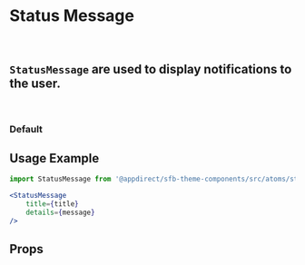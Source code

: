 
<Meta title="Atoms/Status Message" component={StatusMessage} />


# Status Message
<br />

## `StatusMessage` are used to display notifications to the user.
<br />

### Default
<Canvas>
    <Story name="Default">
        <StatusMessage title="Your search did not return results" details="Please try to search for other keywords" />
    </Story>
</Canvas>


## Usage Example

```jsx
import StatusMessage from '@appdirect/sfb-theme-components/src/atoms/status-message/StatusMessage';

<StatusMessage
    title={title}
    details={message}
/>

```
## Props

<ArgsTable of={StatusMessage} />
